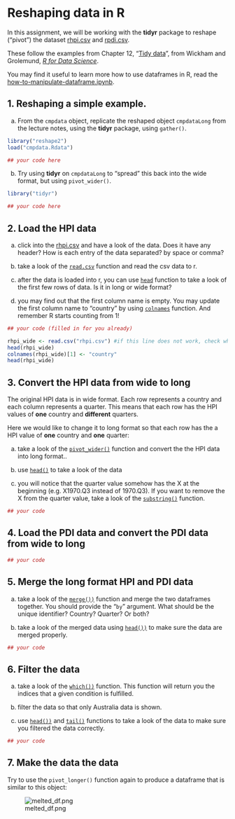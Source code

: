 # Reshaping data in R

In this assignment, we will be working with the **tidyr** package to reshape ("pivot") the dataset [rhpi.csv](rhpi.csv) and [rpdi.csv](rpdi.csv).

These follow the examples from Chapter 12, "[Tidy data](https://r4ds.had.co.nz/tidy-data.html)", from Wickham and Grolemund, [_R for Data Science_](https://r4ds.had.co.nz/index.html).

You may find it useful to learn more how to use dataframes in R, read the [how-to-manipulate-dataframe.ipynb](how-to-manipulate-dataframe.ipynb).


## 1.  **Reshaping a simple example.**

a.  From the `cmpdata` object, replicate the reshaped object `cmpdataLong` from the lecture notes, using the **tidyr** package, using `gather()`.

```r
library("reshape2")
load("cmpdata.Rdata")

## your code here
```

b.  Try using **tidyr** on `cmpdataLong` to "spread" this back into the wide format, but using `pivot_wider()`.

```r
library("tidyr")

## your code here
```


## 2. Load the HPI data

a. click into the [rhpi.csv](rhpi.csv) and have a look of the data. Does it have any header? How is each entry of the data separated? by space or comma?

b. take a look of the [```read.csv```](https://stat.ethz.ch/R-manual/R-devel/library/utils/html/read.table.html) function and read the csv data to r.

c. after the data is loaded into r, you can use [```head```](https://stat.ethz.ch/R-manual/R-devel/library/utils/html/head.html) function to take a look of the first few rows of data. Is it in long or wide format?

d. you may find out that the first column name is empty. You may update the first column name to "country" by using [```colnames```](https://stat.ethz.ch/R-manual/R-devel/library/base/html/colnames.html) function. And remember R starts counting from 1!

```r
## your code (filled in for you already)

rhpi_wide <- read.csv("rhpi.csv") #if this line does not work, check where you are by getwd()
head(rhpi_wide)
colnames(rhpi_wide)[1] <- "country"
head(rhpi_wide)
```

## 3. Convert the HPI data from wide to long

The original HPI data is in wide format. Each row represents a country and each column represents a quarter. This means that each row has the HPI values of **one** country and **different** quarters.

Here we would like to change it to long format so that each row has the a HPI value of **one** country and **one** quarter:

a. take a look of the [`pivot_wider()`](https://tidyr.tidyverse.org/reference/pivot_wider.html) function and convert the the HPI data into long format..

b. use [`head()`](https://stat.ethz.ch/R-manual/R-devel/library/utils/html/head.html) to take a look of the data

c. you will notice that the quarter value somehow has the X at the beginning (e.g. X1970.Q3 instead of 1970.Q3). If you want to remove the X from the quarter value, take a look of the [`substring()`](https://stat.ethz.ch/R-manual/R-devel/library/base/html/substr.html) function.

```r
## your code
```

## 4. Load the PDI data and convert the PDI data from wide to long

```r
## your code
```

## 5. Merge the long format HPI and PDI data

a. take a look of the [`merge())`](https://stat.ethz.ch/R-manual/R-devel/library/base/html/merge.html) function and merge the two dataframes together.  You should provide the "```by```" argument. What should be the unique identifier? Country? Quarter? Or both?

b. take a look of the merged data using [`head())`](https://stat.ethz.ch/R-manual/R-devel/library/utils/html/head.html) to make sure the data are merged properly.

```r
## your code
```

## 6. Filter the data

a. take a look of the [`which())`](https://stat.ethz.ch/R-manual/R-devel/library/base/html/which.html) function. This function will return you the indices that a given condition is fulfilled.

b. filter the data so that only Australia data is shown.

c. use [`head())`](https://stat.ethz.ch/R-manual/R-devel/library/utils/html/head.html) and [`tail()`](https://stat.ethz.ch/R-manual/R-devel/library/utils/html/head.html) functions to take a look of the data to make sure you filtered the data correctly.

```r
## your code
```

## 7. Make the data the data

Try to use the `pivot_longer()` function again to produce a dataframe that is similar to this object:

![melted_df.png](melted_df.png)
